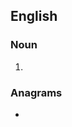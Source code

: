 ==English==

===Noun===
{{en-noun|-}}

# {{alternative spelling of|yarrum|lang=en}}

===Anagrams===
* {{anagrams|en|Maury}}